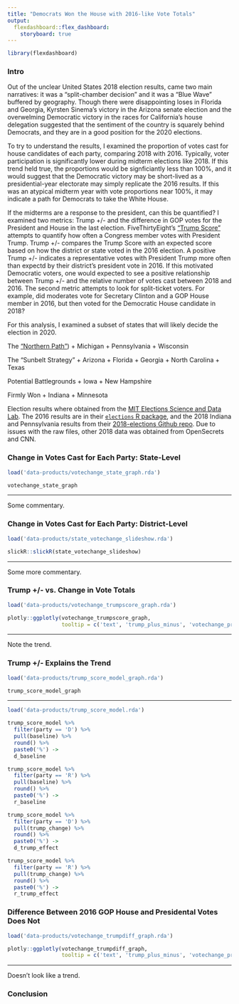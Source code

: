 ```yaml
---
title: "Democrats Won the House with 2016-like Vote Totals"
output: 
  flexdashboard::flex_dashboard:
    storyboard: true
---
```


```r
library(flexdashboard)
```

### Intro

Out of the unclear United States 2018 election results, came two main narratives: it was a "split-chamber decision" and it was a "Blue Wave" buffered by geography. Though there were disappointing loses in Florida and Georgia, Kyrsten Sinema's victory in the Arizona senate election and the overwelming Democratic victory in the races for California's house delegation suggested that the sentiment of the country is squarely behind Democrats, and they are in a good position for the 2020 elections.

To try to understand the results, I examined the proportion of votes cast for house candidates of each party, comparing 2018 with 2016. Typically, voter participation is significantly lower during midterm elections like 2018. If this trend held true, the proportions would be signficiantly less than 100%, and it would suggest that the Democratic victory may be short-lived as a presidential-year electorate may simply replicate the 2016 results. If this was an atypical midterm year with vote proportions near 100%, it may indicate a path for Democrats to take the White House.

If the midterms are a response to the president, can this be quantified? I examined two metrics: Trump +/- and the difference in GOP votes for the President and House in the last election. FiveThirtyEight's ["Trump Score"](https://projects.fivethirtyeight.com/congress-trump-score/house/) attempts to quantify how often a Congress member votes with President Trump. Trump +/- compares the Trump Score with an expected score based on how the district or state voted in the 2016 election. A positive Trump +/- indicates a representative votes with President Trump more often than expectd by their district's president vote in 2016. If this motivated Democratic voters, one would expected to see a positive relationship between Trump +/- and the relative number of votes cast between 2018 and 2016. The second metric attempts to look for split-ticket voters. For example, did moderates vote for Secretary Clinton and a GOP House member in 2016, but then voted for the Democratic House candidate in 2018? 

For this analysis, I examined a subset of states that will likely decide the election in 2020.

The ["Northern Path"](https://fivethirtyeight.com/features/the-2018-map-looked-a-lot-like-2012-and-that-got-me-thinking-about-2020/))
  + Michigan
  + Pennsylvania
  + Wisconsin

The "Sunbelt Strategy"
  + Arizona
  + Florida
  + Georgia
  + North Carolina
  + Texas

Potential Battlegrounds
  + Iowa
  + New Hampshire

Firmly Won
  + Indiana
  + Minnesota

Election results where obtained from the [MIT Elections Science and Data Lab](https://electionlab.mit.edu/). The 2016 results are in their [`elections` R package](https://github.com/MEDSL/elections), and the 2018 Indiana and Pennsylvania results from their [2018-elections Github repo](https://github.com/MEDSL/2018-elections). Due to issues with the raw files, other 2018 data was obtained from OpenSecrets and CNN.

### Change in Votes Cast for Each Party: State-Level

```r
load('data-products/votechange_state_graph.rda')

votechange_state_graph
```

***

Some commentary.

### Change in Votes Cast for Each Party: District-Level

```r
load('data-products/state_votechange_slideshow.rda')

slickR::slickR(state_votechange_slideshow)
```

*** 

Some more commentary.

### Trump +/- vs. Change in Vote Totals

```r
load('data-products/votechange_trumpscore_graph.rda')

plotly::ggplotly(votechange_trumpscore_graph, 
                 tooltip = c('text', 'trump_plus_minus', 'votechange_prop'))
```

***

Note the trend.

### Trump +/- Explains the Trend

```r
load('data-products/trump_score_model_graph.rda')

trump_score_model_graph
```

***

```r
load('data-products/trump_score_model.rda')

trump_score_model %>%
  filter(party == 'D') %>% 
  pull(baseline) %>%
  round() %>% 
  paste0('%') ->
  d_baseline

trump_score_model %>%
  filter(party == 'R') %>% 
  pull(baseline) %>%
  round() %>% 
  paste0('%') ->
  r_baseline

trump_score_model %>%
  filter(party == 'D') %>% 
  pull(trump_change) %>%
  round() %>% 
  paste0('%') ->
  d_trump_effect

trump_score_model %>%
  filter(party == 'R') %>% 
  pull(trump_change) %>%
  round() %>% 
  paste0('%') ->
  r_trump_effect
```

### Difference Between 2016 GOP House and Presidental Votes Does Not 

```r
load('data-products/votechange_trumpdiff_graph.rda')

plotly::ggplotly(votechange_trumpdiff_graph, 
                 tooltip = c('text', 'trump_plus_minus', 'votechange_prop'))
```

***

Doesn't look like a trend.

### Conclusion
